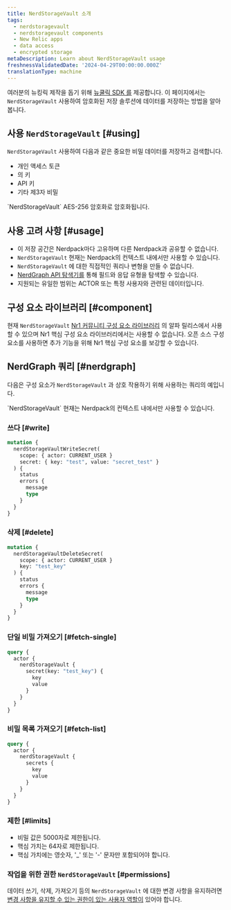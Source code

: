 ```yaml
---
title: NerdStorageVault 소개
tags:
  - nerdstoragevault
  - nerdstoragevault components
  - New Relic apps
  - data access
  - encrypted storage
metaDescription: Learn about NerdStorageVault usage
freshnessValidatedDate: '2024-04-29T00:00:00.000Z'
translationType: machine
---
```


여러분의 뉴킹릭 제작을 돕기 위해 [뉴쿨릭 SDK 를](/docs/new-relic-solutions/build-nr-ui/sdk-component/intro-to-sdk) 제공합니다. 이 페이지에서는 `NerdStorageVault` 사용하여 암호화된 저장 솔루션에 데이터를 저장하는 방법을 알아봅니다.

## 사용 `NerdStorageVault` [#using]

`NerdStorageVault` 사용하여 다음과 같은 중요한 비밀 데이터를 저장하고 검색합니다.

* 개인 액세스 토큰
* 의 키
* API 키
* 기타 제3자 비밀

<Callout variant="tip">
  `NerdStorageVault` AES-256 암호화로 암호화됩니다.
</Callout>

## 사용 고려 사항 [#usage]

* 이 저장 공간은 Nerdpack마다 고유하며 다른 Nerdpack과 공유할 수 없습니다.
* `NerdStorageVault` 현재는 Nerdpack의 컨텍스트 내에서만 사용할 수 있습니다.
* `NerdStorageVault` 에 대한 직접적인 쿼리나 변형을 만들 수 없습니다.
* [NerdGraph API 탐색기를](https://api.newrelic.com/graphiql) 통해 필드와 응답 유형을 탐색할 수 있습니다.
* 지원되는 유일한 범위는 ACTOR 또는 특정 사용자와 관련된 데이터입니다.

## 구성 요소 라이브러리 [#component]

현재 `NerdStorageVault` [Nr1 커뮤니티 구성 요소 라이브러리](https://www.npmjs.com/package/@newrelic/nr1-community/v/1.3.0-alpha.5) 의 알파 릴리스에서 사용할 수 있으며 Nr1 핵심 구성 요소 라이브러리에서는 사용할 수 없습니다. 오픈 소스 구성 요소를 사용하면 추가 기능을 위해 Nr1 핵심 구성 요소를 보강할 수 있습니다.

## NerdGraph 쿼리 [#nerdgraph]

다음은 구성 요소가 `NerdStorageVault` 과 상호 작용하기 위해 사용하는 쿼리의 예입니다.

<Callout variant="tip">
  `NerdStorageVault` 현재는 Nerdpack의 컨텍스트 내에서만 사용할 수 있습니다.
</Callout>

### 쓰다 [#write]

```graphql
mutation {
  nerdStorageVaultWriteSecret(
    scope: { actor: CURRENT_USER }
    secret: { key: "test", value: "secret_test" }
  ) {
    status
    errors {
      message
      type
    }
  }
}
```

### 삭제 [#delete]

```graphql
mutation {
  nerdStorageVaultDeleteSecret(
    scope: { actor: CURRENT_USER }
    key: "test_key"
  ) {
    status
    errors {
      message
      type
    }
  }
}
```

### 단일 비밀 가져오기 [#fetch-single]

```graphql
query {
  actor {
    nerdStorageVault {
      secret(key: "test_key") {
        key
        value
      }
    }
  }
}
```

### 비밀 목록 가져오기 [#fetch-list]

```graphql
query {
  actor {
    nerdStorageVault {
      secrets {
        key
        value
      }
    }
  }
}
```

### 제한 [#limits]

* 비밀 값은 5000자로 제한됩니다.
* 핵심 가치는 64자로 제한됩니다.
* 핵심 가치에는 영숫자, &apos;\_&apos; 또는 &apos;-&apos; 문자만 포함되어야 합니다.

### 작업을 위한 권한 `NerdStorageVault` [#permissions]

데이터 쓰기, 삭제, 가져오기 등의 `NerdStorageVault` 에 대한 변경 사항을 유지하려면 [변경 사항을 유지할 수 있는 권한이 있는 사용자 역할이](/docs/accounts/original-accounts-billing/original-users-roles/users-roles-original-user-model) 있어야 합니다.